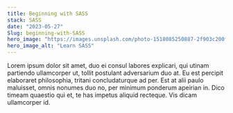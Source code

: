 ```yaml
---
title: Beginning with SASS
stack: SASS
date: "2023-05-27"
Slug: beginning-with-SASS
hero_image: "https://images.unsplash.com/photo-1518085250887-2f903c200fee?ixlib=rb-4.0.3&ixid=M3wxMjA3fDB8MHxwaG90by1wYWdlfHx8fGVufDB8fHx8fA%3D%3D&auto=format&fit=crop&w=870&q=80"
hero_image_alt: "Learn SASS"
---
```


Lorem ipsum dolor sit amet, duo ei consul labores explicari, qui utinam partiendo ullamcorper ut, 
tollit postulant adversarium duo at. Eu est percipit elaboraret philosophia, tritani concludaturque ad per. 
Est at alii paulo maluisset, omnis nonumes duo no, per minimum ponderum apeirian in. Dico timeam quaestio qui et,
 te has impetus aliquid recteque. Vis dicam ullamcorper id.